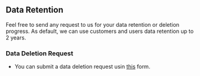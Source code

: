 ## Data Retention

Feel free to send any request to us for your data retention or deletion progress. As default, we can use customers and users data retention up to 2 years.

### Data Deletion Request

- You can submit a data deletion request usin [this](https://app.usehardal.com/data-deletion) form.
